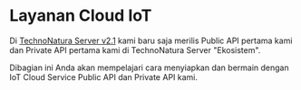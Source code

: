 # Layanan Cloud IoT

Di [TechnoNatura Server v2.1](https://github.com/TechnoNatura-org/technonatura-server/releases/tag/v2.1-beta) kami baru saja merilis Public API pertama kami dan Private API pertama kami di TechnoNatura Server "Ekosistem".

Dibagian ini Anda akan mempelajari cara menyiapkan dan bermain dengan IoT Cloud Service Public API dan Private API kami.
